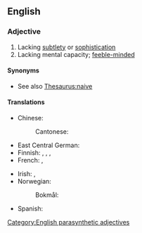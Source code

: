 {{also|simpleminded}}

==English==

===Adjective===
{{en-adj|head=[[simple]]-[[minded]]}}

# Lacking [[subtlety]] or [[sophistication]]
# Lacking mental capacity; [[feeble-minded]]

====Synonyms====
* See also [[Thesaurus:naive]]

====Translations====
{{trans-top|Lacking mental capacity}}
* Chinese:
*: Cantonese: {{t|yue|頭腦簡單|sc=Hani}}
* East Central German: {{t|gmw-ecg|aafaltich}}
* Finnish: {{t+|fi|heikkomielinen}}, {{t+|fi|heikkolahjainen}}, {{t+|fi|yksinkertainen}}, {{t|fi|vähäjärkinen}}
* French: {{t+|fr|simple d'esprit}}, {{t+|fr|simplet}}
{{trans-mid}}
* Irish: {{t|ga|aertha}}, {{t|ga|simplí}}
* Norwegian:
*: Bokmål: {{t+|nb|enfoldig}}
* Spanish: {{t+|es|simplón}}
{{trans-bottom}}

[[Category:English parasynthetic adjectives]]